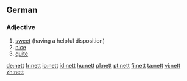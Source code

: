 ==German==

===Adjective===
{{infl|de|adjective}}

# [[sweet]] (having a helpful disposition)
# [[nice]]
# [[quite]]

[[de:nett]]
[[fr:nett]]
[[io:nett]]
[[id:nett]]
[[hu:nett]]
[[pl:nett]]
[[pt:nett]]
[[fi:nett]]
[[ta:nett]]
[[vi:nett]]
[[zh:nett]]